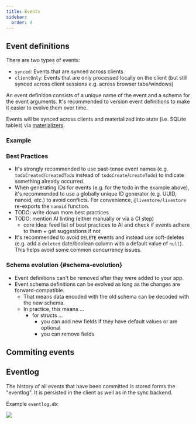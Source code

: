 ```yaml
---
title: Events
sidebar:
  order: 4
---
```



## Event definitions

There are two types of events:

- `synced`: Events that are synced across clients
- `clientOnly`: Events that are only processed locally on the client (but still synced across client sessions e.g. across browser tabs/windows)

An event definition consists of a unique name of the event and a schema for the event arguments. It's recommended to version event definitions to make it easier to evolve them over time.

Events will be synced across clients and materialized into state (i.e. SQLite tables) via [materializers](/reference/state/materializers).

### Example

<EventSchemaSnippet />

### Best Practices

- It's strongly recommended to use past-tense event names (e.g. `todoCreated`/`createdTodo` instead of `todoCreate`/`createTodo`) to indicate something already occurred.
- When generating IDs for events (e.g. for the todo in the example above), it's recommended to use a globally unique ID generator (e.g. UUID, nanoid, etc.) to avoid conflicts. For convenience, `@livestore/livestore` re-exports the `nanoid` function.
- TODO: write down more best practices
- TODO: mention AI linting (either manually or via a CI step)
  - core idea: feed list of best practices to AI and check if events adhere to them + get suggestions if not
- It's recommended to avoid `DELETE` events and instead use soft-deletes (e.g. add a `deleted` date/boolean column with a default value of `null`). This helps avoid some common concurrency issues.

### Schema evolution \{#schema-evolution\}

- Event definitions can't be removed after they were added to your app.
- Event schema definitions can be evolved as long as the changes are forward-compatible.
  - That means data encoded with the old schema can be decoded with the new schema.
  - In practice, this means ...
    - for structs ...
      - you can add new fields if they have default values or are optional
      - you can remove fields

## Commiting events

<CommitEventSnippet />

## Eventlog

The history of all events that have been committed is stored forms the "eventlog". It is persisted in the client as well as in the sync backend.

Example `eventlog.db`:

![](https://share.cleanshot.com/R6ny879w+)
